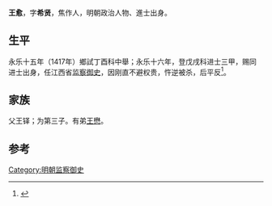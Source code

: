 {{Otheruses|other=名为王希贤的其他人物|王希贤}}

'''王愈'''，字'''希贤'''，焦作人，明朝政治人物、進士出身。

== 生平 ==
永乐十五年（1417年）鄉試丁酉科中舉；永乐十六年，登戊戌科进士三甲，赐同进士出身，任江西省[[监察御史|监察御史]]，因刚直不避权贵，忤逆被杀，后平反<ref>{{cite news|title=焦作明代府城三进士|url=http://epaper.jzrb.com/jzwbold/html/2010-12/20/content_226812.htm|accessdate=2013-08-05|newspaper=焦作日报|archive-url=https://web.archive.org/web/20150701091626/http://epaper.jzrb.com/jzwbold/html/2010-12/20/content_226812.htm|archive-date=2015-07-01|dead-url=yes}}</ref>。

== 家族 ==
父王铎；为第三子。有弟[[王懋_(永樂甲辰進士)|王懋]]。

==参考==
{{reflist}}

{{永樂十六年戊戌科殿試金榜}}

{{Authority control}}

{{DEFAULTSORT:}}
[[Category:明朝监察御史|Category:明朝监察御史]]


{{明朝人物小作品}}